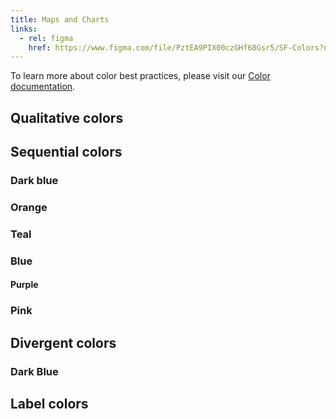 ```yaml
---
title: Maps and Charts
links:
  - rel: figma
    href: https://www.figma.com/file/PztEA9PIX00czGHf68Gsr5/SF-Colors?node-id=16%3A3
---
```



To learn more about color best practices, please visit our [Color documentation](/design/color/#colors-for-charts-and-maps).

## Qualitative colors

<LibraryRow>
  <ColorSwatch label="Dark Blue" value={colors.sequential.darkBlue[7]} />
  <ColorSwatch label="Orange" value={colors.sequential.orange[7]} />
  <ColorSwatch label="Teal" value={colors.sequential.teal[7]} />
  <ColorSwatch label="Blue" value={colors.sequential.blue[7]} />
  <ColorSwatch label="Purple" value={colors.sequential.purple[7]} />
  <ColorSwatch label="Pink" value={colors.sequential.pink[7]} />
</LibraryRow>

## Sequential colors

### Dark blue

<LibraryRow>
  <ColorSwatch value={colors.sequential.darkBlue[7]} />
  <ColorSwatch value={colors.sequential.darkBlue[6]} />
  <ColorSwatch value={colors.sequential.darkBlue[5]} />
  <ColorSwatch value={colors.sequential.darkBlue[4]} />
  <ColorSwatch value={colors.sequential.darkBlue[3]} />
  <ColorSwatch value={colors.sequential.darkBlue[2]} />
  <ColorSwatch value={colors.sequential.darkBlue[1]} />
</LibraryRow>

### Orange

<LibraryRow>
  <ColorSwatch value={colors.sequential.orange[7]} />
  <ColorSwatch value={colors.sequential.orange[6]} />
  <ColorSwatch value={colors.sequential.orange[5]} />
  <ColorSwatch value={colors.sequential.orange[4]} />
  <ColorSwatch value={colors.sequential.orange[3]} />
  <ColorSwatch value={colors.sequential.orange[2]} />
  <ColorSwatch value={colors.sequential.orange[1]} />
</LibraryRow>

### Teal

<LibraryRow>
  <ColorSwatch value={colors.sequential.teal[7]} />
  <ColorSwatch value={colors.sequential.teal[6]} />
  <ColorSwatch value={colors.sequential.teal[5]} />
  <ColorSwatch value={colors.sequential.teal[4]} />
  <ColorSwatch value={colors.sequential.teal[3]} />
  <ColorSwatch value={colors.sequential.teal[2]} />
  <ColorSwatch value={colors.sequential.teal[1]} />
</LibraryRow>

### Blue

<LibraryRow>
  <ColorSwatch value={colors.sequential.blue[7]} />
  <ColorSwatch value={colors.sequential.blue[6]} />
  <ColorSwatch value={colors.sequential.blue[5]} />
  <ColorSwatch value={colors.sequential.blue[4]} />
  <ColorSwatch value={colors.sequential.blue[3]} />
  <ColorSwatch value={colors.sequential.blue[2]} />
  <ColorSwatch value={colors.sequential.blue[1]} />
</LibraryRow>

#### Purple

<LibraryRow>
  <ColorSwatch value={colors.sequential.purple[7]} />
  <ColorSwatch value={colors.sequential.purple[6]} />
  <ColorSwatch value={colors.sequential.purple[5]} />
  <ColorSwatch value={colors.sequential.purple[4]} />
  <ColorSwatch value={colors.sequential.purple[3]} />
  <ColorSwatch value={colors.sequential.purple[2]} />
  <ColorSwatch value={colors.sequential.purple[1]} />
</LibraryRow>

### Pink

<LibraryRow>
  <ColorSwatch value={colors.sequential.pink[7]} />
  <ColorSwatch value={colors.sequential.pink[6]} />
  <ColorSwatch value={colors.sequential.pink[5]} />
  <ColorSwatch value={colors.sequential.pink[4]} />
  <ColorSwatch value={colors.sequential.pink[3]} />
  <ColorSwatch value={colors.sequential.pink[2]} />
  <ColorSwatch value={colors.sequential.pink[1]} />
</LibraryRow>

## Divergent colors

### Dark Blue

<LibraryRow>
  <ColorSwatch value={colors.sequential.darkBlue[7]} />
  <ColorSwatch value={colors.sequential.darkBlue[6]} />
  <ColorSwatch value={colors.sequential.darkBlue[5]} />
  <ColorSwatch value={colors.sequential.grey[0]} addBorder={true} />
  <ColorSwatch value={colors.sequential.orange[5]} />
  <ColorSwatch value={colors.sequential.orange[6]} />
  <ColorSwatch value={colors.sequential.orange[7]} />
</LibraryRow>

## Label colors

<LibraryRow>
  <ColorSwatch label="Primary Text" value={colors.black} />
  <ColorSwatch label="Secondary Text" value={colors.text.secondary} />
</LibraryRow>
